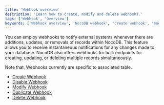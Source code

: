 ```yaml
---
title: 'Webhook overview'
description: 'Learn how to create, modify and delete webhooks.'
tags: ['Webhook', 'Overview']
keywords: ['Webhook overview', 'NocoDB webhook', 'create webhook', 'modify webhook', 'delete webhook']
---
```


You can employ webhooks to notify external systems whenever there are additions, updates, or removals of records within NocoDB. This feature allows you to receive instantaneous notifications for any changes made to your database. NocoDB also offers webhooks for bulk endpoints for creating, updating, or deleting multiple records simultaneously.

Note that, Webhooks currently are specific to associated table.

- [Create Webhook](create-webhook)
- [Disable Webhook](actions-on-webhook#enabledisable-webhook)
- [Modify Webhook](actions-on-webhook#edit-webhook)
- [Duplicate Webhook](actions-on-webhook#duplicate-webhook)
- [Delete Webhook](actions-on-webhook#delete-webhook)

